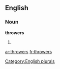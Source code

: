 
==English==

===Noun===
'''throwers'''

# {{plural of|[[thrower]]}}

[[Category:English plurals]]

[[ar:throwers]]
[[fr:throwers]]